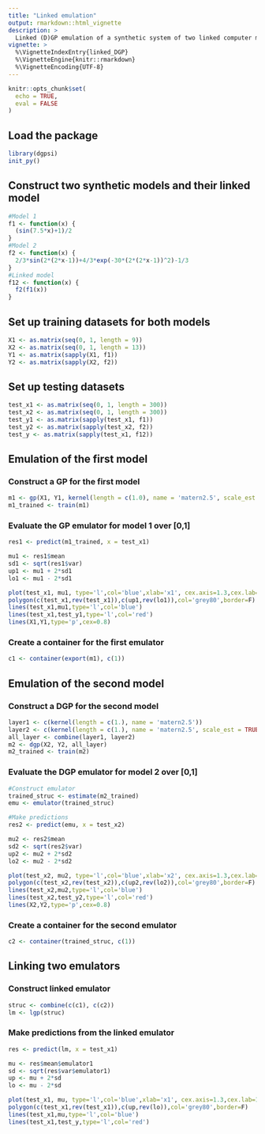 ```yaml
---
title: "Linked emulation"
output: rmarkdown::html_vignette
description: >
  Linked (D)GP emulation of a synthetic system of two linked computer models.
vignette: >
  %\VignetteIndexEntry{linked_DGP}
  %\VignetteEngine{knitr::rmarkdown}
  %\VignetteEncoding{UTF-8}
---
```


```r
knitr::opts_chunk$set(
  echo = TRUE,
  eval = FALSE
)
```

## Load the package

```r
library(dgpsi)
init_py()
```

## Construct two synthetic models and their linked model

```r
#Model 1
f1 <- function(x) {
  (sin(7.5*x)+1)/2
}
#Model 2
f2 <- function(x) {
  2/3*sin(2*(2*x-1))+4/3*exp(-30*(2*(2*x-1))^2)-1/3  
}
#Linked model 
f12 <- function(x) {
  f2(f1(x))
}
```

## Set up training datasets for both models

```r
X1 <- as.matrix(seq(0, 1, length = 9))
X2 <- as.matrix(seq(0, 1, length = 13))
Y1 <- as.matrix(sapply(X1, f1))
Y2 <- as.matrix(sapply(X2, f2))
```

## Set up testing datasets

```r
test_x1 <- as.matrix(seq(0, 1, length = 300))
test_x2 <- as.matrix(seq(0, 1, length = 300))
test_y1 <- as.matrix(sapply(test_x1, f1))
test_y2 <- as.matrix(sapply(test_x2, f2))
test_y <- as.matrix(sapply(test_x1, f12))
```

## Emulation of the first model

### Construct a GP for the first model

```r
m1 <- gp(X1, Y1, kernel(length = c(1.0), name = 'matern2.5', scale_est = TRUE))
m1_trained <- train(m1)
```

### Evaluate the GP emulator for model 1 over [0,1]

```r
res1 <- predict(m1_trained, x = test_x1)

mu1 <- res1$mean
sd1 <- sqrt(res1$var)
up1 <- mu1 + 2*sd1
lo1 <- mu1 - 2*sd1

plot(test_x1, mu1, type='l',col='blue',xlab='x1', cex.axis=1.3,cex.lab=1.3, ylab='y1',ylim=c(-0.2,1.2))
polygon(c(test_x1,rev(test_x1)),c(up1,rev(lo1)),col='grey80',border=F)
lines(test_x1,mu1,type='l',col='blue')
lines(test_x1,test_y1,type='l',col='red')
lines(X1,Y1,type='p',cex=0.8)
```

### Create a container for the first emulator

```r
c1 <- container(export(m1), c(1))
```

## Emulation of the second model

### Construct a DGP for the second model

```r
layer1 <- c(kernel(length = c(1.), name = 'matern2.5'))
layer2 <- c(kernel(length = c(1.), name = 'matern2.5', scale_est = TRUE))
all_layer <- combine(layer1, layer2)
m2 <- dgp(X2, Y2, all_layer)
m2_trained <- train(m2)
```

### Evaluate the DGP emulator for model 2 over [0,1]

```r
#Construct emulator
trained_struc <- estimate(m2_trained)
emu <- emulator(trained_struc)
```

```r
#Make predictions
res2 <- predict(emu, x = test_x2)

mu2 <- res2$mean
sd2 <- sqrt(res2$var)
up2 <- mu2 + 2*sd2
lo2 <- mu2 - 2*sd2

plot(test_x2, mu2, type='l',col='blue',xlab='x2', cex.axis=1.3,cex.lab=1.3, ylab='y2',ylim=c(-1.2,1.7))
polygon(c(test_x2,rev(test_x2)),c(up2,rev(lo2)),col='grey80',border=F)
lines(test_x2,mu2,type='l',col='blue')
lines(test_x2,test_y2,type='l',col='red')
lines(X2,Y2,type='p',cex=0.8)
```

### Create a container for the second emulator

```r
c2 <- container(trained_struc, c(1))
```

## Linking two emulators

### Construct linked emulator

```r
struc <- combine(c(c1), c(c2))
lm <- lgp(struc)
```

### Make predictions from the linked emulator

```r
res <- predict(lm, x = test_x1)

mu <- res$mean$emulator1
sd <- sqrt(res$var$emulator1)
up <- mu + 2*sd
lo <- mu - 2*sd

plot(test_x1, mu, type='l',col='blue',xlab='x1', cex.axis=1.3,cex.lab=1.3, ylab='y1',ylim=c(-1.2,1.7))
polygon(c(test_x1,rev(test_x1)),c(up,rev(lo)),col='grey80',border=F)
lines(test_x1,mu,type='l',col='blue')
lines(test_x1,test_y,type='l',col='red')
```
